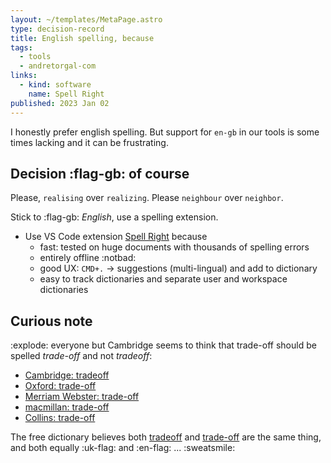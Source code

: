 ```yaml
---
layout: ~/templates/MetaPage.astro
type: decision-record
title: English spelling, because
tags:
  - tools
  - andretorgal-com
links:
  - kind: software
    name: Spell Right
published: 2023 Jan 02
---
```


<Abstract>

I honestly prefer english spelling. But support for `en-gb` in our tools is some times lacking and it can be frustrating.

</Abstract>

## Decision :flag-gb: of course

Please, `realising` over `realizing`. Please `neighbour` over `neighbor`.

Stick to :flag-gb: _English_, use a spelling extension.

- Use VS Code extension [Spell Right](https://marketplace.visualstudio.com/items?itemName=ban.spellright) because
  - fast: tested on huge documents with thousands of spelling errors
  - entirely offline :notbad:
  - good UX: `CMD+.` -> suggestions (multi-lingual) and add to dictionary
  - easy to track dictionaries and separate user and workspace dictionaries

## Curious note

:explode: everyone but Cambridge seems to think that trade-off should be spelled _trade-off_ and not _tradeoff_:

- [Cambridge: tradeoff](https://dictionary.cambridge.org/dictionary/english/trade-off)
- [Oxford: trade-off](https://www.oxfordlearnersdictionaries.com/definition/english/trade-off_2?q=tradeoff)
- [Merriam Webster: trade-off](https://www.merriam-webster.com/dictionary/trade-off)
- [macmillan: trade-off](https://www.macmillandictionary.com/dictionary/british/trade-off_2)
- [Collins: trade-off](https://www.collinsdictionary.com/dictionary/english/trade-off)

The free dictionary believes both [tradeoff](https://www.thefreedictionary.com/tradeoff) and [trade-off](https://www.thefreedictionary.com/trade-off) are the same thing, and both equally :uk-flag: and :en-flag: ... :sweatsmile:
